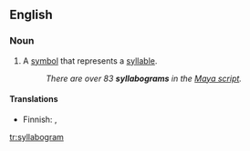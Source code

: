 ==English==

===Noun===
{{en-noun}}

# A [[symbol]] that represents a [[syllable]].
#:''There are over 83 '''syllabograms''' in the [[w:Maya script|Maya script]].''

====Translations====
{{trans-top|symbol}}
* Finnish: {{t-|fi|tavumerkki}}, {{t-|fi|syllabogrammi}}
{{trans-mid}}
{{trans-bottom}}

[[tr:syllabogram]]